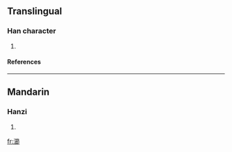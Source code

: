 ==Translingual==
===Han character===
{{Han char|rn=85|rad=水|as=15|sn=18|four=3812<sub>7</sub>|canj=水竹日中 (EHAL)}}
# {{defn|Han|sort=水15}}
====References====
{{Han ref|kx=0658.260|dkj=18583|dj=1068.220|hdz=31759.040|uh=7004|ud=28676|bh=E9F6|bd=59894}}

----
==Mandarin==
===Hanzi===
{{cmn-hanzi|pin=[[jié]] (jie2)|wg=chieh<sup>2</sup>}}
# {{defn|Mandarin}}

[[fr:瀄]]